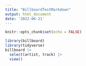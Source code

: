 ```yaml
---
title: "BillboardTestMarkdown"
output: html_document
date: '2022-06-21'
---
```


```r
knitr::opts_chunk$set(echo = FALSE)
```

```r
library(billboard)
library(tidyverse)
billboard |> 
  select(artist, track) |> 
  view()
```

